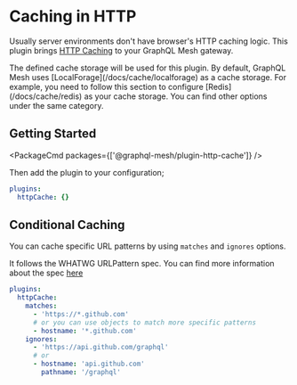 
# Caching in HTTP

Usually server environments don't have browser's HTTP caching logic. This plugin brings
[HTTP Caching](https://developer.mozilla.org/en-US/docs/Web/HTTP/Caching) to your GraphQL Mesh
gateway.

<Callout>
  The defined cache storage will be used for this plugin. By default, GraphQL Mesh uses
  [LocalForage](/docs/cache/localforage) as a cache storage. For example, you need to follow this
  section to configure [Redis](/docs/cache/redis) as your cache storage. You can find other options
  under the same category.
</Callout>

## Getting Started

<PackageCmd packages={['@graphql-mesh/plugin-http-cache']} />

Then add the plugin to your configuration;

```yaml filename=".meshrc.yaml"
plugins:
  httpCache: {}
```

## Conditional Caching

You can cache specific URL patterns by using `matches` and `ignores` options.

It follows the WHATWG URLPattern spec. You can find more information about the spec
[here](https://developer.mozilla.org/en-US/docs/Web/API/URLPattern/URLPattern#examples)

```yaml filename=".meshrc.yaml"
plugins:
  httpCache:
    matches:
      - 'https://*.github.com'
      # or you can use objects to match more specific patterns
      - hostname: '*.github.com'
    ignores:
      - 'https://api.github.com/graphql'
      # or
      - hostname: 'api.github.com'
        pathname: '/graphql'
```
